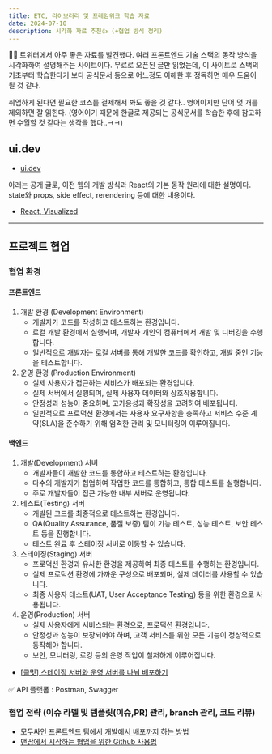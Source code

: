 ```yaml
---
title: ETC, 라이브러리 및 프레임워크 학습 자료
date: 2024-07-10
description: 시각화 자료 추천👍 (+협업 방식 정리)
---
```


👩‍💻 트위터에서 아주 좋은 자료를 발견했다. 여러 프론트엔드 기술 스택의 동작 방식을 시각화하여 설명해주는 사이트이다.
무료로 오픈된 글만 읽었는데, 이 사이트로 스택의 기초부터 학습한다기 보다 공식문서 등으로 어느정도 이해한 후 정독하면 매우
도움이 될 것 같다.

취업하게 된다면 필요한 코스를 결제해서 봐도 좋을 것 같다.. 영어이지만 단어 몇 개를 제외하면 잘 읽힌다. (영어이기 때문에
한글로 제공되는 공식문서를 학습한 후에 참고하면 수월할 것 같다는 생각을 했다..ㅋㅋ)

## ui.dev

- [ui.dev](https://ui.dev/)

아래는 공개 글로, 이전 웹의 개발 방식과 React의 기본 동작 원리에 대한 설명이다. state와 props, side effect, rerendering
등에 대한 내용이다.

- [React, Visualized](https://react.gg/visualized?s=bytes)

<hr />

## 프로젝트 협업

### 협업 환경

#### 프론트엔드

1. 개발 환경 (Development Environment)
   - 개발자가 코드를 작성하고 테스트하는 환경입니다.
   - 로컬 개발 환경에서 실행되며, 개발자 개인의 컴퓨터에서 개발 및 디버깅을 수행합니다.
   - 일반적으로 개발자는 로컬 서버를 통해 개발한 코드를 확인하고, 개발 중인 기능을 테스트합니다.
2. 운영 환경 (Production Environment)
   - 실제 사용자가 접근하는 서비스가 배포되는 환경입니다.
   - 실제 서버에서 실행되며, 실제 사용자 데이터와 상호작용합니다.
   - 안정성과 성능이 중요하며, 고가용성과 확장성을 고려하여 배포됩니다.
   - 일반적으로 프로덕션 환경에서는 사용자 요구사항을 충족하고 서비스 수준 계약(SLA)을 준수하기 위해 엄격한 관리 및 모니터링이 이루어집니다.

#### 백엔드

1. 개발(Development) 서버
   - 개발자들이 개발한 코드를 통합하고 테스트하는 환경입니다.
   - 다수의 개발자가 협업하여 작업한 코드를 통합하고, 통합 테스트를 실행합니다.
   - 주로 개발자들이 접근 가능한 내부 서버로 운영됩니다.
2. 테스트(Testing) 서버
   - 개발된 코드를 최종적으로 테스트하는 환경입니다.
   - QA(Quality Assurance, 품질 보증) 팀이 기능 테스트, 성능 테스트, 보안 테스트 등을 진행합니다.
   - 테스트 완료 후 스테이징 서버로 이동할 수 있습니다.
3. 스테이징(Staging) 서버
   - 프로덕션 환경과 유사한 환경을 제공하여 최종 테스트를 수행하는 환경입니다.
   - 실제 프로덕션 환경에 가까운 구성으로 배포되며, 실제 데이터를 사용할 수 있습니다.
   - 최종 사용자 테스트(UAT, User Acceptance Testing) 등을 위한 환경으로 사용됩니다.
4. 운영(Production) 서버
   - 실제 사용자에게 서비스되는 환경으로, 프로덕션 환경입니다.
   - 안정성과 성능이 보장되어야 하며, 고객 서비스를 위한 모든 기능이 정상적으로 동작해야 합니다.
   - 보안, 모니터링, 로깅 등의 운영 작업이 철저하게 이루어집니다.

- [[클밋] 스테이징 서버와 운영 서버를 나눠 배포하기](https://velog.io/@gourd_erased/%EC%8A%A4%ED%85%8C%EC%9D%B4%EC%A7%95-%EC%84%9C%EB%B2%84%EC%99%80-%EC%9A%B4%EC%98%81-%EC%84%9C%EB%B2%84%EB%A5%BC-%EB%82%98%EB%88%A0-CICD-%EA%B5%AC%EC%B6%95%ED%95%98%EA%B8%B0)

✅ API 플랫폼 : Postman, Swagger

### 협업 전략 (이슈 라벨 및 템플릿(이슈,PR) 관리, branch 관리, 코드 리뷰)

- [모두싸인 프론트엔드 팀에서 개발에서 배포까지 하는 방법](https://team.modusign.co.kr/%EB%AA%A8%EB%91%90%EC%8B%B8%EC%9D%B8-%ED%94%84%EB%A1%A0%ED%8A%B8%EC%97%94%EB%93%9C-%ED%8C%80%EC%97%90%EC%84%9C-%EA%B0%9C%EB%B0%9C%EC%97%90%EC%84%9C-%EB%B0%B0%ED%8F%AC%EA%B9%8C%EC%A7%80-%ED%95%98%EB%8A%94-%EB%B0%A9%EB%B2%95-d171609d68c2)
- [맨땅에서 시작하는 협업을 위한 Github 사용법](https://dhgu-dev.medium.com/%EB%A7%A8%EB%95%85%EC%97%90%EC%84%9C-%EC%8B%9C%EC%9E%91%ED%95%98%EB%8A%94-%ED%98%91%EC%97%85%EC%9D%84-%EC%9C%84%ED%95%9C-github-%EC%82%AC%EC%9A%A9%EB%B2%95-46f64418cf81)
